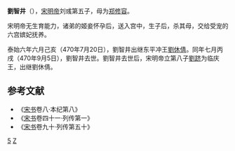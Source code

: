 '''劉智井'''（{{bd|5世紀||470年|9月5日|catIdx=L}}），[[宋明帝|宋明帝]]刘彧第五子，母为[[郑修容|郑修容]]。

宋明帝无生育能力，诸弟的姬妾怀孕后，送入宫中，生子后，杀其母，交给受宠的六宫嫔妃抚养。

泰始六年六月己亥（470年7月20日），劉智井出继东平冲王[[劉休倩|劉休倩]]。同年七月丙戌（470年9月5日），劉智井去世。劉智井去世后，宋明帝立第八子[[劉跻|劉跻]]为临庆王，出继劉休倩。

==参考文献 ==
*《[[宋书|宋书]]卷八·本纪第八》
*《[[宋书|宋书]]卷四十一·列传第一》
*《[[宋书|宋书]]卷九十·列传第五十》


[[Category:宋明帝皇子|5]]
[[Category:刘姓|Z]]